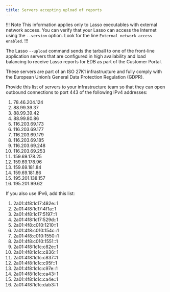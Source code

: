 ```yaml
---
title: Servers accepting upload of reports
---
```


!!! Note
This information applies only to Lasso executables
with external network access. You can verify that your Lasso
can access the Internet using the `--version` option. Look for
the line `External network access enabled`.
!!!

The Lasso `--upload` command sends
the tarball to one of the front-line application servers that are
configured in high availability and load balancing to receive Lasso
reports for EDB as part of the Customer Portal.

These servers are part of an ISO 27K1 infrastructure and fully comply
with the European Union’s General Data Protection Regulation (GDPR).

Provide this list of servers to your infrastructure
team so that they can open outbound connections to port 443 of
the following IPv4 addresses:

1. 78.46.204.124
1. 88.99.39.37
1. 88.99.39.42
1. 88.99.80.86
1. 116.203.69.173
1. 116.203.69.177
1. 116.203.69.179
1. 116.203.69.185
1. 116.203.69.248
1. 116.203.69.253
1. 159.69.178.25
1. 159.69.178.96
1. 159.69.181.84
1. 159.69.181.86
1. 195.201.138.157
1. 195.201.99.62

If you also use IPv6, add this list:

1. 2a01:4f8:1c17:482e::1
1. 2a01:4f8:1c17:4f1a::1
1. 2a01:4f8:1c17:5197::1
1. 2a01:4f8:1c17:529d::1
1. 2a01:4f8:c010:1210::1
1. 2a01:4f8:c010:154c::1
1. 2a01:4f8:c010:1550::1
1. 2a01:4f8:c010:1551::1
1. 2a01:4f8:1c1c:c82e::1
1. 2a01:4f8:1c1c:c836::1
1. 2a01:4f8:1c1c:c837::1
1. 2a01:4f8:1c1c:c95f::1
1. 2a01:4f8:1c1c:c97e::1
1. 2a01:4f8:1c1c:ca43::1
1. 2a01:4f8:1c1c:ca4e::1
1. 2a01:4f8:1c1c:dab3::1
